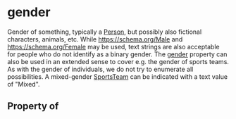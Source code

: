 # gender

Gender of something, typically a <a class="localLink" href="/Person">Person</a>, but possibly also fictional characters, animals, etc. While https://schema.org/Male and https://schema.org/Female may be used, text strings are also acceptable for people who do not identify as a binary gender. The <a class="localLink" href="/gender">gender</a> property can also be used in an extended sense to cover e.g. the gender of sports teams. As with the gender of individuals, we do not try to enumerate all possibilities. A mixed-gender <a class="localLink" href="/SportsTeam">SportsTeam</a> can be indicated with a text value of "Mixed".

## Property of



